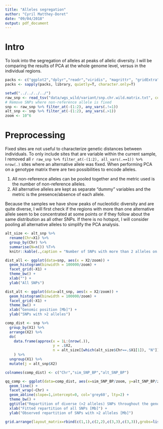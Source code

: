 ```yaml
---
title: "Alleles segregation"
author: "Cyril Matthey-Doret"
date: "09/04/2018"
output: pdf_document
---
```


# Intro

To look into the segregation of alleles at peaks of allelic diversity. I will be comparing the results of PCA at the whole genome level, versus in the individual regions. 


```r
packs <- c("ggplot2","dplyr","readr","viridis", "magrittr", "gridExtra")
packs <- sapply(packs, library, quietly=T, character.only=T)

setwd("../../../../")
raw_snp <- read_tsv("data/wgs_wild/variant/snp.chr.wild.matrix.txt", col_names=F, na='.')
# Remove SNPs where non-reference allele is fixed
snp <- raw_snp %>% filter_at(-(1:2), any_vars(.!=1))
alt_snp <- snp %>% filter_at(-(1:2), any_vars(.>1))
zoom <- 10^6
```

# Preprocessing

Fixed sites are not useful to characterize genetic distances between individuals. To only include sites that are variable within the current sample, I removed all ```r raw_snp %>% filter_at(-(1:2), all_vars(.==1)) %>% nrow(.)``` sites where an alternative allele was fixed. When performing PCA on a genotype matrix there are two possibilities to encode alleles. 

1. All non-reference alleles can be pooled together and the metric used is the number of non-reference alleles.
2. All alternative alleles are kept as separate "dummy" variables and the metric is the presence/absence of each allele.

Because the samples we have show peaks of nucleotidic diversity and are quite diverse, I will first check if the regions with more than one alternative allele seem to be concentrated at some points or if they follow about the same distribution as all other SNPs. If there is no hotspot, I will consider pooling all alternative alleles to simplify the PCA analysis.

```r
alt_size <- alt_snp %>% 
  rename(Chr=X1) %>% 
  group_by(Chr) %>% 
  summarise(N=n()) %T>% 
  knitr::kable(.,caption = "Number of SNPs with more than 2 alleles on each chromosome.")

dist_all <- ggplot(data=snp, aes(x = X2/zoom)) + 
  geom_histogram(binwidth = 100000/zoom) + 
  facet_grid(~X1) + 
  theme_bw() + 
  xlab("") +
  ylab("All SNPs")

dist_alt <- ggplot(data=alt_snp, aes(x = X2/zoom)) + 
  geom_histogram(binwidth = 100000/zoom) + 
  facet_grid(~X1) + 
  theme_bw() + 
  xlab("Genomic position [Mb]") + 
  ylab("SNPs with >2 alleles")

comp_dist <- snp %>%
  group_by(X1) %>%
  arrange(X2) %>%
  do(
    data.frame(approx(x = 1L:(nrow(.)), 
                      y = .$X2, 
                      n = alt_size[[which(alt_size$Chr==.$X1[1]), "N"]])$y)
    ) %>% 
  ungroup(X1) %>% 
  mutate(j = alt_snp$X2)

colnames(comp_dist) <- c("Chr","sim_SNP_BP","alt_SNP_BP")

qq_comp <- ggplot(data=comp_dist, aes(x=sim_SNP_BP/zoom, y=alt_SNP_BP/zoom)) + 
  geom_line() + 
  facet_wrap(~Chr) +
  geom_abline(slope=1,intercept=0, col='grey60', lty=2) + 
  theme_bw() + 
  ggtitle("Repartition of diverse (>2 alleles) SNPs throughout the genome") + 
  xlab("Fitted repartition of all SNPs [Mb]") + 
  ylab("Observed repartition of SNPs with >2 alleles [Mb]")

grid.arrange(layout_matrix=rbind(c(1,1),c(2,2),c(3,3),c(3,3)),grobs=list(dist_all, dist_alt, qq_comp))
```